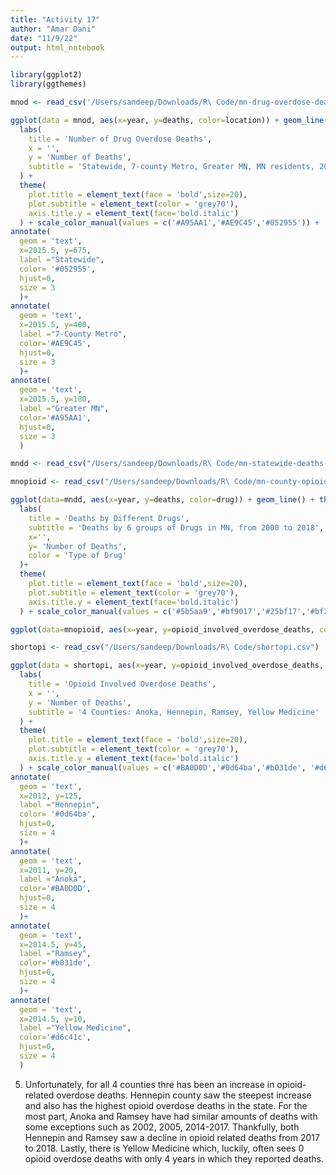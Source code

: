 ```yaml
---
title: "Activity 17"
author: "Amar Dani"
date: "11/9/22"
output: html_notebook
---
```

```r
library(ggplot2)
library(ggthemes)
```
```r
mnod <- read_csv('/Users/sandeep/Downloads/R\ Code/mn-drug-overdose-deaths.csv')
```
```r
ggplot(data = mnod, aes(x=year, y=deaths, color=location)) + geom_line() + theme_bw() + scale_x_continuous(breaks = seq(2000,2018,2)) +
  labs(
    title = 'Number of Drug Overdose Deaths',
    x = '',
    y = 'Number of Deaths', 
    subtitle = 'Statewide, 7-county Metro, Greater MN, MN residents, 2000-2018'
  ) + 
  theme(
    plot.title = element_text(face = 'bold',size=20),
    plot.subtitle = element_text(color = 'grey70'),
    axis.title.y = element_text(face='bold.italic')
  ) + scale_color_manual(values = c('#A95AA1','#AE9C45','#052955')) +  guides(color='none') + 
annotate(
  geom = 'text',
  x=2015.5, y=675, 
  label ="Statewide",
  color= '#052955',
  hjust=0,
  size = 3
  )+
annotate(
  geom = 'text',
  x=2015.5, y=400, 
  label ="7-County Metro",
  color='#AE9C45', 
  hjust=0,
  size = 3
  )+
annotate(
  geom = 'text',
  x=2015.5, y=180, 
  label ="Greater MN",
  color='#A95AA1',
  hjust=0,
  size = 3
  )
```
```r
mndd <- read_csv("/Users/sandeep/Downloads/R\ Code/mn-statewide-deaths-by-drug.csv")
```
```r
mnopioid <- read_csv("/Users/sandeep/Downloads/R\ Code/mn-county-opioid-involved-overdose-deaths.csv")
```
```r
ggplot(data=mndd, aes(x=year, y=deaths, color=drug)) + geom_line() + theme_bw() +
  labs(
    title = 'Deaths by Different Drugs',
    subtitle = 'Deaths by 6 groups of Drugs in MN, from 2000 to 2018',
    x='',
    y= 'Number of Deaths',
    color = 'Type of Drug'
  )+ 
  theme(
    plot.title = element_text(face = 'bold',size=20),
    plot.subtitle = element_text(color = 'grey70'),
    axis.title.y = element_text(face='bold.italic')
  ) + scale_color_manual(values = c('#5b5aa9','#bf9017','#25bf17','#bf2d17','#3617bf')) + scale_x_continuous(breaks = seq(2000,2018,2))
```
```r
ggplot(data=mnopioid, aes(x=year, y=opioid_involved_overdose_deaths, color=county)) + geom_line() + guides(color='none')
```
```r
shortopi <- read_csv("/Users/sandeep/Downloads/R\ Code/shortopi.csv")
```
```r
ggplot(data = shortopi, aes(x=year, y=opioid_involved_overdose_deaths, color=county)) + geom_line() + theme_bw() + scale_x_continuous(breaks = seq(2000,2018,2)) +
  labs(
    title = 'Opioid Involved Overdose Deaths',
    x = '',
    y = 'Number of Deaths', 
    subtitle = '4 Counties: Anoka, Hennepin, Ramsey, Yellow Medicine'
  ) + 
  theme(
    plot.title = element_text(face = 'bold',size=20),
    plot.subtitle = element_text(color = 'grey70'),
    axis.title.y = element_text(face='bold.italic')
  ) + scale_color_manual(values = c('#BA0D0D','#0d64ba','#b031de', '#d6c41c')) +  guides(color='none') + 
annotate(
  geom = 'text',
  x=2012, y=125, 
  label ="Hennepin",
  color= '#0d64ba',
  hjust=0,
  size = 4
  )+
annotate(
  geom = 'text',
  x=2011, y=20, 
  label ="Anoka",
  color='#BA0D0D', 
  hjust=0,
  size = 4
  )+
annotate(
  geom = 'text',
  x=2014.5, y=45, 
  label ="Ramsey",
  color='#b031de',
  hjust=0,
  size = 4
  )+
annotate(
  geom = 'text',
  x=2014.5, y=10, 
  label ="Yellow Medicine",
  color='#d6c41c',
  hjust=0,
  size = 4
  )
```
5. Unfortunately, for all 4 counties thre has been an increase in opioid-related overdose deaths. Hennepin county saw the steepest increase and also has the highest opioid overdose deaths in the state. For the most part, Anoka and Ramsey have had similar amounts of deaths with some exceptions such as 2002, 2005, 2014-2017. Thankfully, both Hennepin and Ramsey saw a decline in opioid related deaths from 2017 to 2018. Lastly, there is Yellow Medicine which, luckily, often sees 0 opioid overdose deaths with only 4 years in which they reported deaths. 
